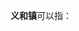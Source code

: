 '''义和镇'''可以指：
{{PRC admin/disambig|37/05/03/100/000|42/09/81/106/000|50/01/02/127/000|50/01/54/116/000}}
{{disambig|cat=三字中国镇名消歧义}}